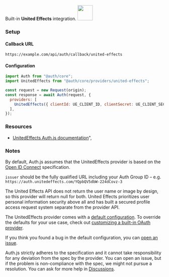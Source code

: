 
<div
  style={{
    backgroundColor: "#000",
    display: "flex",
    justifyContent: "space-between",
    color: "#fff",
    padding: 16,
  }}
>
  <span>
    Built-in <b>United Effects</b> integration.
  </span>
  <a href="https://www.unitedeffects.com/">
    <img
      style={{ display: "block" }}
      src="/img/providers/united-effects.svg"
      height="48"
    />
  </a>
</div>

### Setup

#### Callback URL

```
https://example.com/api/auth/callback/united-effects
```

#### Configuration

```js
import Auth from "@auth/core";
import UnitedEffects from "@auth/core/providers/united-effects";

const request = new Request(origin);
const response = await Auth(request, {
  providers: [
    UnitedEffects({ clientId: UE_CLIENT_ID, clientSecret: UE_CLIENT_SECRET }),
  ],
});
```

### Resources

- [UnitedEffects Auth.js documentation](https://docs.unitedeffects.com/integrations/nextauthjs)",

### Notes

By default, Auth.js assumes that the UnitedEffects provider is
based on the [Open ID Connect](https://openid.net/specs/openid-connect-core-1_0.html) specification.

<Callout>

`issuer` should be the fully qualified URL including your Auth Group ID – e.g. `https://auth.unitedeffects.com/YQpbQV5dbW-224dCovz-3`

</Callout>

<Callout type="warning">

The United Effects API does not return the user name or image by design, so this provider will return null for both. United Effects prioritizes user personal information security above all and has built a secured profile access request system separate from the provider API.

</Callout>

The UnitedEffects provider comes with a [default configuration](https://github.com/nextauthjs/next-auth/blob/main/packages/core/src/providers/united-effects.ts).
To override the defaults for your use case, check out [customizing a built-in OAuth provider](https://authjs.dev/guides/providers/custom-provider#override-default-options).

If you think you found a bug in the default configuration, you can [open an issue](https://authjs.dev/new/provider-issue).

Auth.js strictly adheres to the specification and it cannot take responsibility for any deviation from
the spec by the provider. You can open an issue, but if the problem is non-compliance with the spec,
we might not pursue a resolution. You can ask for more help in [Discussions](https://authjs.dev/new/github-discussions).
